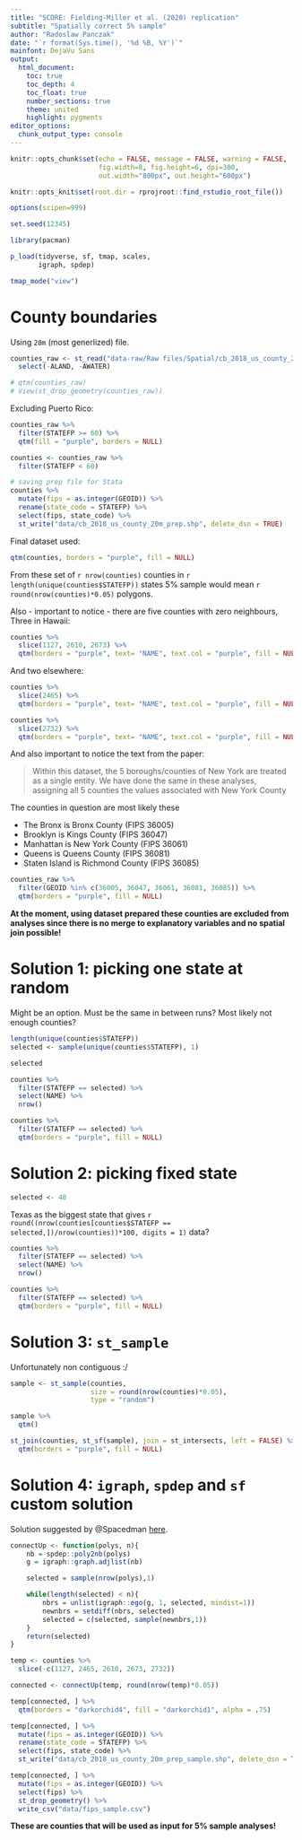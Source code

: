 ```yaml
---
title: "SCORE: Fielding-Miller et al. (2020) replication"
subtitle: "Spatially correct 5% sample"
author: "Radoslaw Panczak"
date: "`r format(Sys.time(), '%d %B, %Y')`"
mainfont: DejaVu Sans
output: 
  html_document: 
    toc: true
    toc_depth: 4
    toc_float: true
    number_sections: true
    theme: united 
    highlight: pygments 
editor_options: 
  chunk_output_type: console
---
```


<!-- ------------------------------------------------------------ --> 

```r
knitr::opts_chunk$set(echo = FALSE, message = FALSE, warning = FALSE, 
                      fig.width=8, fig.height=6, dpi=300, 
                      out.width="800px", out.height="600px")

knitr::opts_knit$set(root.dir = rprojroot::find_rstudio_root_file())

options(scipen=999)

set.seed(12345)

library(pacman) 

p_load(tidyverse, sf, tmap, scales,
       igraph, spdep)

tmap_mode("view")
```


# County boundaries

Using `20m` (most generlized) file.

```r
counties_raw <- st_read("data-raw/Raw files/Spatial/cb_2018_us_county_20m/cb_2018_us_county_20m.shp") %>% 
  select(-ALAND, -AWATER)
```


```r
# qtm(counties_raw)
# View(st_drop_geometry(counties_raw))
```

Excluding Puerto Rico: 

```r
counties_raw %>% 
  filter(STATEFP >= 60) %>% 
  qtm(fill = "purple", borders = NULL)
```

```r
counties <- counties_raw %>% 
  filter(STATEFP < 60)

# saving prep file for Stata
counties %>% 
  mutate(fips = as.integer(GEOID)) %>% 
  rename(state_code = STATEFP) %>% 
  select(fips, state_code) %>% 
  st_write("data/cb_2018_us_county_20m_prep.shp", delete_dsn = TRUE)
```

Final dataset used:

```r
qtm(counties, borders = "purple", fill = NULL)
```

From these set of `r nrow(counties)` counties in `r length(unique(counties$STATEFP))` states 5% sample would mean `r round(nrow(counties)*0.05)` polygons.

Also - important to notice - there are five counties with zero neighbours, Three in Hawaii:

```r
counties %>% 
  slice(1127, 2610, 2673) %>% 
  qtm(borders = "purple", text= "NAME", text.col = "purple", fill = NULL)
```

And two elsewhere:

```r
counties %>% 
  slice(2465) %>% 
  qtm(borders = "purple", text= "NAME", text.col = "purple", fill = NULL)
```


```r
counties %>% 
  slice(2732) %>% 
  qtm(borders = "purple", text= "NAME", text.col = "purple", fill = NULL)
```

And also important to notice the text from the paper:

>  Within this dataset, the 5 boroughs/counties of New York are treated as a single entity.
We have done the same in these analyses, assigning all 5 counties the values
associated with New York County

The counties in question are most likely these

  - The Bronx is Bronx County (FIPS 36005)
  - Brooklyn is Kings County (FIPS 36047)
  - Manhattan is New York County (FIPS 36061)
  - Queens is Queens County (FIPS 36081)
  - Staten Island is Richmond County (FIPS 36085)
  
```r
counties_raw %>% 
  filter(GEOID %in% c(36005, 36047, 36061, 36081, 36085)) %>% 
  qtm(borders = "purple", fill = NULL)
```

**At the moment, using dataset prepared these counties are excluded from analyses since there is no merge to explanatory variables and no spatial join possible!**

# Solution 1: picking one state at random

Might be an option. Must be the same in between runs? Most likely not enough counties?

```r
length(unique(counties$STATEFP))
selected <- sample(unique(counties$STATEFP), 1)

selected

counties %>% 
  filter(STATEFP == selected) %>% 
  select(NAME) %>% 
  nrow()

counties %>% 
  filter(STATEFP == selected) %>% 
  qtm(borders = "purple", fill = NULL)
```


# Solution 2: picking fixed state 

```r
selected <- 48
```

Texas as the biggest state that gives `r round((nrow(counties[counties$STATEFP == selected,])/nrow(counties))*100, digits = 1)` data?

```r
counties %>% 
  filter(STATEFP == selected) %>% 
  select(NAME) %>% 
  nrow()

counties %>% 
  filter(STATEFP == selected) %>% 
  qtm(borders = "purple", fill = NULL)
```

# Solution 3: `st_sample` 

Unfortunately non contiguous :/

```r
sample <- st_sample(counties, 
                    size = round(nrow(counties)*0.05), 
                    type = "random") 

sample %>% 
  qtm()

st_join(counties, st_sf(sample), join = st_intersects, left = FALSE) %>% 
  qtm(borders = "purple", fill = NULL)
```

# Solution 4: `igraph`, `spdep` and `sf` custom solution

Solution suggested by @Spacedman [here](https://gis.stackexchange.com/questions/375177/in-r-how-do-i-generate-r-random-sample-of-contiguous-polygons).

```r
connectUp <- function(polys, n){
    nb = spdep::poly2nb(polys)
    g = igraph::graph.adjlist(nb)

    selected = sample(nrow(polys),1)

    while(length(selected) < n){
        nbrs = unlist(igraph::ego(g, 1, selected, mindist=1))
        newnbrs = setdiff(nbrs, selected)
        selected = c(selected, sample(newnbrs,1))
    }
    return(selected)
}

temp <- counties %>% 
  slice(-c(1127, 2465, 2610, 2673, 2732))

connected <- connectUp(temp, round(nrow(temp)*0.05))

temp[connected, ] %>% 
  qtm(borders = "darkorchid4", fill = "darkorchid1", alpha = .75)

temp[connected, ] %>% 
  mutate(fips = as.integer(GEOID)) %>% 
  rename(state_code = STATEFP) %>% 
  select(fips, state_code) %>% 
  st_write("data/cb_2018_us_county_20m_prep_sample.shp", delete_dsn = TRUE)

temp[connected, ] %>% 
  mutate(fips = as.integer(GEOID)) %>% 
  select(fips) %>% 
  st_drop_geometry() %>% 
  write_csv("data/fips_sample.csv")
```

**These are counties that will be used as input for 5% sample analyses!**
